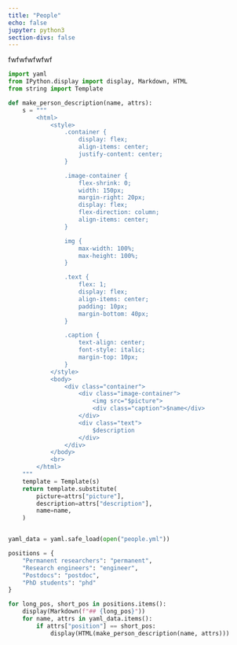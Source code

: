 ```yaml
---
title: "People"
echo: false
jupyter: python3
section-divs: false
---
```


fwfwfwfwfwf

```python
import yaml
from IPython.display import display, Markdown, HTML
from string import Template

def make_person_description(name, attrs):
    s = """
        <html>
            <style>
                .container {
                    display: flex;
                    align-items: center;
                    justify-content: center;
                }

                .image-container {
                    flex-shrink: 0;
                    width: 150px;
                    margin-right: 20px;
                    display: flex;
                    flex-direction: column;
                    align-items: center;
                }

                img {
                    max-width: 100%;
                    max-height: 100%;
                }

                .text {
                    flex: 1;
                    display: flex;
                    align-items: center;
                    padding: 10px;
                    margin-bottom: 40px;
                }

                .caption {
                    text-align: center;
                    font-style: italic;
                    margin-top: 10px;
                }
            </style>
            <body>
                <div class="container">
                    <div class="image-container">
                        <img src="$picture">
                        <div class="caption">$name</div>
                    </div>
                    <div class="text">
                        $description
                    </div>
                </div>
            </body>
            <br>
        </html>
    """
    template = Template(s)
    return template.substitute(
        picture=attrs["picture"],
        description=attrs["description"],
        name=name,
    )


yaml_data = yaml.safe_load(open("people.yml"))

positions = {
    "Permanent researchers": "permanent",
    "Research engineers": "engineer",
    "Postdocs": "postdoc",
    "PhD students": "phd"
}

for long_pos, short_pos in positions.items():
    display(Markdown(f"## {long_pos}"))
    for name, attrs in yaml_data.items():
        if attrs["position"] == short_pos:
            display(HTML(make_person_description(name, attrs)))
```